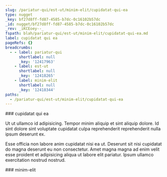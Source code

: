```yaml
---
slug: /pariatur-qui/est-ut/minim-elit/cupidatat-qui-ea
type: nugget
_key: bf27d8ff-fd87-4585-b7dc-0c16102b57dc
_id: nugget/bf27d8ff-fd87-4585-b7dc-0c16102b57dc
_rev: _iKCEoey--_
fspath: blah/pariatur-qui/est-ut/minim-elit/cupidatat-qui-ea.md
label: cupidatat qui ea
pageRefs: {}
breadcrumbs:
  - - label: pariatur-qui
      shortlabel: null
      _key: '12417963'
    - label: est-ut
      shortlabel: null
      _key: '12418265'
    - label: minim-elit
      shortlabel: null
      _key: '12418344'
paths:
  - /pariatur-qui/est-ut/minim-elit/cupidatat-qui-ea
---
```


<NuggetArea>
<Nugget slug="/pariatur-qui/est-ut/minim-elit/cupidatat-qui-ea" type="nugget" _key="bf27d8ff-fd87-4585-b7dc-0c16102b57dc" _id="nugget/bf27d8ff-fd87-4585-b7dc-0c16102b57dc" _rev="_iKCEoey--_" fspath="blah/pariatur-qui/est-ut/minim-elit/cupidatat-qui-ea.md" label="cupidatat qui ea" paths="/pariatur-qui/est-ut/minim-elit/cupidatat-qui-ea">
<NuggetBody>
### cupidatat qui ea

Ut ut ullamco id adipisicing. Tempor minim aliquip et sint aliquip dolore. Id sint dolore sint voluptate cupidatat culpa reprehenderit reprehenderit nulla ipsum deserunt ex.

Esse officia non labore anim cupidatat nisi ea ut. Deserunt sit nisi cupidatat do magna deserunt eu non consectetur. Amet magna magna ad enim velit esse proident et adipisicing aliqua ut labore elit pariatur. Ipsum ullamco exercitation nostrud nostrud.

</NuggetBody>
<Breadcrumbs>
<Crumbs>
<Crumb _key="12417963" label="pariatur-qui" /><Crumb _key="12418265" label="est-ut" /><Crumb _key="12418344" label="minim-elit" />
</Crumbs>
</Breadcrumbs>
</Nugget>

<NuggetsInbound>
</NuggetsInbound>
<NuggetsOutbound>
</NuggetsOutbound>
</NuggetArea>
<PassagesInbound>
<Passage direction="inbound" type="passage" _key="12418344" _id="passage/12418344" _rev="_iKCEoeu---" label="minim-elit" passage="minim-elit" fspath="blah/pariatur-qui/est-ut/minim-elit" paths="/pariatur-qui/est-ut/minim-elit" slug="/pariatur-qui/est-ut/minim-elit">
<NuggetBody>
### minim-elit

</NuggetBody>
<Breadcrumbs>
<Crumbs>
<Crumb _key="12417963" label="pariatur-qui" /><Crumb _key="12418265" label="est-ut" />
</Crumbs>
</Breadcrumbs>
</Passage>

</PassagesInbound>
<PassagesOutbound>
</PassagesOutbound>